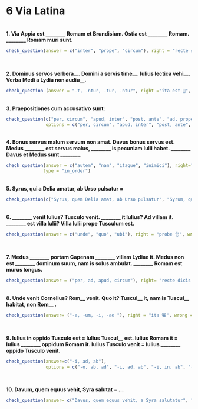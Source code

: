 # 6 Via Latina

</br>
**1. Via Appia est ________ Romam et Brundisium. Ostia est ________ Romam. ________ Romam muri sunt.**

```r
check_question(answer = c("inter", "prope", "circum"), right = "recte sane 🙂", wrong = "quid ais? 🤨", button_label = "Rectene dico?", type = "in_order")
```
</br>

**2. Dominus servos verbera\_\_. Domini a servis time\_\_. Iulius lectica vehi\_\_. Verba Medi a Lydia non audiu\_\_.**
```r
check_question (answer = "-t, -ntur, -tur, -ntur", right ="ita est 🤩", wrong ="minime 😔", button_label = "rectene dico?", options = c("-ntur, -t, -tur, -t", "-t, -tur, -ntur, -tur","-t, -ntur, -tur, -ntur", "-tur, -ntur, -t, -ntur"), type = "radio")
```

</br>
**3. Praepositiones cum accusativo sunt:**
```r
check_question(c("per, circum", "apud, inter", "post, ante", "ad, prope"), right="recte dicis 😸", wrong= "non hercle vero!😕 ", button_label = "rectene dico?", 
               options = c("per, circum", "apud, inter", "post, ante", "ad, prope"), type = "checkbox")
```       

</br>
**4. Bonus servus malum servum non amat. Davus bonus servus est. Medus ________ est servus malus, ________ is pecuniam Iulii habet. ________ Davus et Medus sunt ________.**
 
```r
check_question(answer = c("autem", "nam", "itaque", "inimici"), right="bene 🤩", wrong="minime 😔", button_label = "rectene dico?", 
              type = "in_order")
```

</br>
**5. Syrus, qui a Delia amatur, ab Urso pulsatur =**
```r
check_question(c("Syrus, quem Delia amat, ab Urso pulsatur", "Syrum, qui a Delia amatur, Ursus pulsat"), right="Optime! 👍", wrong="quid ais? 🤨", button_label = "rectene dico?", options = c("Syrus, quem Delia amat, ab Urso pulsatur", "Syrus, quem Delia amat, Ursum pulsat", "Syrus, qui Deliam amat, ab Urso pulsatur", "Syrum, qui a Delia amatur, Ursus pulsat"), type = "checkbox")
```

</br>
**6. ________ venit Iulius? Tusculo venit. ________ it Iulius? Ad villam it. ________ est villa Iulii? Villa Iulii prope Tusculum est.**

```r
check_question(answer = c("unde", "quo", "ubi"), right = "probe 👌", wrong = "quid ais? 🤨", button_label = "Rectene dico?", type = "in_order")
```
</br>

**7. Medus ________ portam Capenam ________ villam Lydiae it. Medus non est ________ dominum suum, nam is solus ambulat. ________ Romam est murus longus.**
```r
check_question(answer = ("per, ad, apud, circum"), right= "recte dicis 😸", wrong="non ita 😔", button_label = "Rectene dico?", options = c("circum, apud, ad, per", "circum, ad, apud, per", "per, ad, apud, circum", "per, circum, apud, ad"), type = "checkbox")
```
</br>
**8. Unde venit Cornelius? Rom\_\_ venit. Quo it? Tuscul\_\_ it, nam is Tuscul\_\_ habitat, non Rom\_\_ .**
```r
check_question(answer= ("-a, -um, -i, -ae "), right = "ita 😸", wrong = "minime 😕", button_label = "Rectene dico?", options = c("-ae, -um, -i, -a", "-a, -i, -um, -ae", "-a, -um, -i, -ae ", "-ae, -i, -um, -a"), type = "radio")
```
</br>


**9. Iulius in oppido Tusculo est = Iulius Tuscul\_\_ est. Iulius Romam it = Iulius ________ oppidum Romam it. Iulius Tusculo venit = Iulius ________ oppido Tusculo venit.**

```r
check_question(answer=c("-i, ad, ab"), 
               options = c("-o, ab, ad", "-i, ad, ab", "-i, in, ab", "-o, ad, ab"), right = "ita, ut dicis 👏", wrong = "minime 😔", button_label = "Rectene dico?", type = "radio")
```
</br>

**10. Davum, quem equus vehit, Syra salutat = ...**
```r
check_question(answer= c("Davus, quem equus vehit, a Syra salutatur", "Davum, qui equo vehitur, Syra salutat"), right ="optime 🤩", wrong = "non hercle vero 😕", button_label = "Rectene dico?", options = c("Davus, quem equus vehit, a Syra salutatur", "Davum, qui equo vehitur, Syra salutat", "Davus, qui equum vehit, a Syra salutatur", "Davus, qui equo vehitur, Syram salutat"), type = "checkbox")
```

                                        
